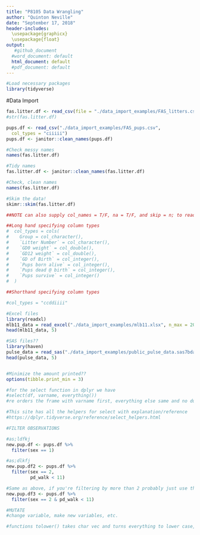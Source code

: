 ```yaml
---
title: "P8105 Data Wrangling"
author: "Quinton Neville"
date: "September 17, 2018"
header-includes: 
  \usepackage{graphicx}
  \usepackage{float}
output:
   #github_document 
  #word_document: default
  html_document: default
  #pdf_document: default
---
```


```r
#Load necessary packages
library(tidyverse)
```


#Data Import
```r
fas.litter.df <- read_csv(file = "./data_import_examples/FAS_litters.csv")
#str(fas.litter.df)

pups.df <- read_csv("./data_import_examples/FAS_pups.csv",
  col_types = "ciiiii")
pups.df <- janitor::clean_names(pups.df)

#Check messy names
names(fas.litter.df)

#Tidy names
fas.litter.df <- janitor::clean_names(fas.litter.df)

#Check, clean names
names(fas.litter.df)

#Skim the data!
skimr::skim(fas.litter.df)

##NOTE can also supply col_names = T/F, na = T/F, and skip = n; to read_*

##Long hand specifying column types
#  col_types = cols(
#    Group = col_character(),
#    `Litter Number` = col_character(),
#    `GD0 weight` = col_double(),
#    `GD12 weight` = col_double(),
#    `GD of Birth` = col_integer(),
#    `Pups born alive` = col_integer(),
#    `Pups dead @ birth` = col_integer(),
#    `Pups survive` = col_integer()
#  )

##Shorthand specifying column types

#col_types = "ccddiiii"

```

```r
#Excel files
library(readxl)
mlb11_data = read_excel("./data_import_examples/mlb11.xlsx", n_max = 20)
head(mlb11_data, 5)

#SAS files??
library(haven)
pulse_data = read_sas("./data_import_examples/public_pulse_data.sas7bdat")
head(pulse_data, 5)



```

```r
#Minimize the amount printed??
options(tibble.print_min = 3)

#for the select function in dplyr we have
#select(df, varname, everything()) 
#re orders the frame with varname first, everything else same and no duplicates

#This site has all the helpers for select with explanation/reference
#https://dplyr.tidyverse.org/reference/select_helpers.html

#FILTER OBSERVATIONS

#as;ldfkj
new.pup.df <- pups.df %>%
  filter(sex == 1)

#as;dlkfj
new.pup.df2 <- pups.df %>%
  filter(sex == 2,
         pd_walk < 11)

#Same as above, if you're filtering by more than 2 probably just use the comma version
new.pup.df3 <- pups.df %>%
  filter(sex == 2 & pd_walk < 11)

#MUTATE
#change variable, make new variables, etc.

#functions tolower() takes char vec and turns everything to lower case, handy.

```
